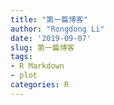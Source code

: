 ```yaml
---
title: "第一篇博客"
author: "Rongdong Li"
date: '2019-09-07'
slug: 第一篇博客
tags:
- R Markdown
- plot
categories: R
---
```

